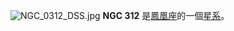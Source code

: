 {{NGCInfoBox|NGCID=NGC 312|發現者=約翰·弗里德里希·威廉·赫歇爾|發現日期=1836年9月5日|其他編號=ESO 151-6,AM 0054-530|曆元=J2000.0|赤經=56分15.7秒|赤緯=-52°46'59""|星座=凤凰座|星體=星系|星等=12.4|表面亮度=12.9|藍等=13.4}}
[[File:NGC_0312_DSS.jpg|thumb]]
'''NGC 312''' 是[[鳳凰座|鳳凰座]]的一個[[星系|星系]]。

{{NGCReference|312}}
{{Catalogs|NGC=312}}